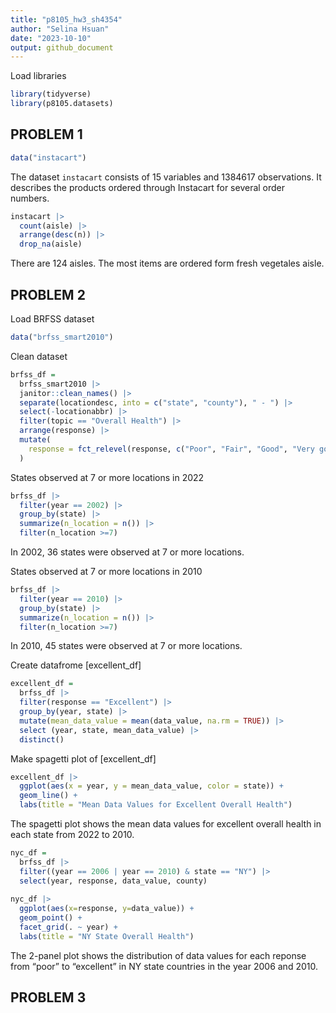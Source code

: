 ```yaml
---
title: "p8105_hw3_sh4354"
author: "Selina Hsuan"
date: "2023-10-10"
output: github_document
---
```


Load libraries

```r
library(tidyverse)
library(p8105.datasets)
```


## PROBLEM 1

```r
data("instacart")
```

The dataset `instacart` consists of 15 variables and 1384617 observations. It describes the products ordered through Instacart for several order numbers. 

```r
instacart |> 
  count(aisle) |> 
  arrange(desc(n)) |> 
  drop_na(aisle)
```

There are 124 aisles. The most items are ordered form fresh vegetales aisle. 



## PROBLEM 2

Load BRFSS dataset
```r
data("brfss_smart2010")
```

Clean dataset
```r
brfss_df = 
  brfss_smart2010 |> 
  janitor::clean_names() |> 
  separate(locationdesc, into = c("state", "county"), " - ") |> 
  select(-locationabbr) |> 
  filter(topic == "Overall Health") |> 
  arrange(response) |> 
  mutate(
    response = fct_relevel(response, c("Poor", "Fair", "Good", "Very good", "Excellent"))
  )

```


States observed at 7 or more locations in 2022

```r
brfss_df |> 
  filter(year == 2002) |> 
  group_by(state) |> 
  summarize(n_location = n()) |> 
  filter(n_location >=7)
```

In 2002, 36 states were observed at 7 or more locations. 


States observed at 7 or more locations in 2010

```r
brfss_df |> 
  filter(year == 2010) |> 
  group_by(state) |> 
  summarize(n_location = n()) |> 
  filter(n_location >=7)
```
In 2010, 45 states were observed at 7 or more locations. 


Create datafrome [excellent_df]
```r
excellent_df = 
  brfss_df |>
  filter(response == "Excellent") |> 
  group_by(year, state) |> 
  mutate(mean_data_value = mean(data_value, na.rm = TRUE)) |> 
  select (year, state, mean_data_value) |> 
  distinct()
```

Make spagetti plot of [excellent_df]
```r
excellent_df |> 
  ggplot(aes(x = year, y = mean_data_value, color = state)) + 
  geom_line() +
  labs(title = "Mean Data Values for Excellent Overall Health")
```

The spagetti plot shows the mean data values for excellent overall health in each state from 2022 to 2010. 

```r
nyc_df =
  brfss_df |>
  filter((year == 2006 | year == 2010) & state == "NY") |>
  select(year, response, data_value, county)
  
nyc_df |>
  ggplot(aes(x=response, y=data_value)) +
  geom_point() +
  facet_grid(. ~ year) + 
  labs(title = "NY State Overall Health")
```

The 2-panel plot shows the distribution of data values for each reponse from "poor" to "excellent" in NY state countries in the year 2006 and 2010. 



## PROBLEM 3

```r

```

